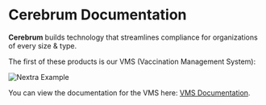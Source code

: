 
# Cerebrum Documentation

**Cerebrum** builds technology that streamlines compliance for organizations of every size & type.

The first of these products is our VMS (Vaccination Management System):

<Bleed>![Nextra Example](/vms.png)</Bleed>

You can view the documentation for the VMS here: [VMS Documentation](/vms).
